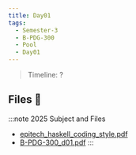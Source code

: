 ```yaml
---
title: Day01
tags:
  - Semester-3
  - B-PDG-300
  - Pool
  - Day01
---
```

> Timeline: ?


## Files 📂

:::note 2025 Subject and Files
- [epitech_haskell_coding_style.pdf](https://github.com/Studio-17/Epitech-Subjects/raw/main/Semester-3/B-PDG-300/Pool/Day01/epitech_haskell_coding_style.pdf)
- [B-PDG-300_d01.pdf](https://github.com/Studio-17/Epitech-Subjects/raw/main/Semester-3/B-PDG-300/Pool/Day01/B-PDG-300_d01.pdf)
:::

